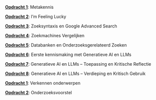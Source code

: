 \providecommand{\Pageref}[1]{\hfill p.\pageref{#1}}
 [**Opdracht 1**](project5.qmd#metakennis): Metakennis\Pageref{metakennis}

 [**Opdracht 2**](project5.qmd#im-feeling-lucky): I’m Feeling Lucky\Pageref{im-feeling-lucky}

 [**Opdracht 3**](project5.qmd#zoeksyntaxis-en-google-advanced-search): Zoeksyntaxis en Google Advanced Search\Pageref{zoeksyntaxis-en-google-advanced-search}

 [**Opdracht 4**](project5.qmd#zoekmachines-vergelijken): Zoekmachines Vergelijken\Pageref{zoekmachines-vergelijken}

 [**Opdracht 5**](project5.qmd#databanken-en-onderzoeksgerelateerd-zoeken): Databanken en Onderzoeksgerelateerd Zoeken\Pageref{databanken-en-onderzoeksgerelateerd-zoeken}

 [**Opdracht 6**](project5.qmd#eerste-kennismaking-met-generatieve-ai-en-llms): Eerste kennismaking met Generatieve AI en LLMs\Pageref{eerste-kennismaking-met-generatieve-ai-en-llms}

 [**Opdracht 7**](project5.qmd#generatieve-ai-en-llms-toepassing-en-kritische-reflectie): Generatieve AI en LLMs – Toepassing en Kritische Reflectie\Pageref{generatieve-ai-en-llms-toepassing-en-kritische-reflectie}

 [**Opdracht 8**](project5.qmd#generatieve-ai-en-llms-verdieping-en-kritisch-gebruik): Generatieve AI en LLMs – Verdieping en Kritisch Gebruik\Pageref{generatieve-ai-en-llms-verdieping-en-kritisch-gebruik}

 [**Opdracht 1**](project6.qmd#verkennen-onderwerpen): Verkennen onderwerpen\Pageref{verkennen-onderwerpen}

 [**Opdracht 2**](project6.qmd#onderzoeksvoorstel): Onderzoeksvoorstel\Pageref{onderzoeksvoorstel}
